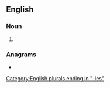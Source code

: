 ==English==

===Noun===
{{head|en|noun form}}

# {{plural of|en|legacy}}

===Anagrams===
* {{anagrams|en|a=aceegils|elegiacs}}

[[Category:English plurals ending in "-ies"]]